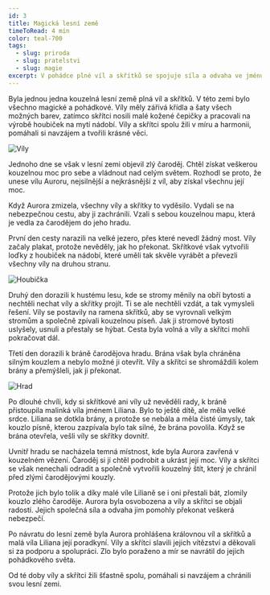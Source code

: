 ```yaml
---
id: 3
title: Magická lesní země
timeToRead: 4 min
color: teal-700
tags:
  - slug: priroda
  - slug: pratelstvi
  - slug: magie
excerpt: V pohádce plné víl a skřítků se spojuje síla a odvaha ve jménu přátelství. Zlý čaroděj unese nejmocnější vílu, ale s pomocí kouzelných schopností a vzájemné podpory dokáží vrátit mír do jejich pohádkového světa.
---
```


Byla jednou jedna kouzelná lesní země plná víl a skřítků. V této zemi bylo všechno magické a pohádkové. Víly měly zářivá křídla a šaty všech možných barev, zatímco skřítci nosili malé kožené čepičky a pracovali na výrobě houbiček na mytí nádobí. Víly a skřítci spolu žili v míru a harmonii, pomáhali si navzájem a tvořili krásné věci.

<Image
  src="/images/fairy-tales/magicka-lesni-zeme/vily.webp"
  blurDataURL="/_next/image?url=/images/fairy-tales/magicka-lesni-zeme/vily.webp&w=16&q=1"
  alt="Víly"
/>

Jednoho dne se však v lesní zemi objevil zlý čaroděj. Chtěl získat veškerou kouzelnou moc pro sebe a vládnout nad celým světem. Rozhodl se proto, že unese vílu Auroru, nejsilnější a nejkrásnější z víl, aby získal všechnu její moc.

Když Aurora zmizela, všechny víly a skřítky to vyděsilo. Vydali se na nebezpečnou cestu, aby ji zachránili. Vzali s sebou kouzelnou mapu, která je vedla za čarodějem do jeho hradu.

První den cesty narazili na velké jezero, přes které nevedl žádný most. Víly začaly plakat, protože nevěděly, jak ho překonat. Skřítkové však vytvořili loďky z houbiček na nádobí, které uměli tak skvěle vyrábět a převezli všechny víly na druhou stranu.

<Image
  src="/images/fairy-tales/magicka-lesni-zeme/houbicka.webp"
  blurDataURL="/_next/image?url=/images/fairy-tales/magicka-lesni-zeme/houbicka.webp&w=16&q=1"
  alt="Houbička"
/>

Druhý den dorazili k hustému lesu, kde se stromy měnily na obří bytosti a nechtěli nechat víly a skřítky projít. Ti se ale nechtěli vzdát, a tak vymysleli řešení. Víly se postavily na ramena skřítků, aby se vyrovnali velkým stromům a společně zpívali kouzelnou píseň. Jak ji stromové bytosti uslyšely, usnuli a přestaly se hýbat. Cesta byla volná a víly a skřítci mohli pokračovat dál.

Třetí den dorazili k bráně čarodějova hradu. Brána však byla chráněna silným kouzlem a nebylo možné ji otevřít. Víly a skřítci se shromáždili kolem brány a přemýšleli, jak ji překonat.

<Image
  src="/images/fairy-tales/magicka-lesni-zeme/hrad.webp"
  blurDataURL="/_next/image?url=/images/fairy-tales/magicka-lesni-zeme/hrad.webp&w=16&q=1"
  alt="Hrad"
/>

Po dlouhé chvíli, kdy si skřítkové ani víly už nevěděli rady, k bráně přistoupila malinká víla jménem Liliana. Bylo to ještě dítě, ale měla velké srdce. Liliana se dotkla brány, a protože se nebála a měla čisté úmysly, tak kouzlo písně, kterou zazpívala bylo tak silné, že brána povolila. Když se brána otevřela, vešli víly se skřítky dovnitř.

Uvnitř hradu se nacházela temná místnost, kde byla Aurora zavřená v kouzelném vězení. Čaroděj si jí chtěl podrobit a ukrást její moc. Víly a skřítci se však nenechali odradit a společně vytvořili kouzelný štít, který je chránil před zlými čarodějovými kouzly.

Protože jich bylo tolik a díky malé víle Lilianě se i oni přestali bát, zlomily kouzlo zlého čaroděje. Aurora byla osvobozena a víly a skřítci se objali radostí. Jejich společná síla a odvaha jim pomohly překonat veškerá nebezpečí.

Po návratu do lesní země byla Aurora prohlášena královnou víl a skřítků a malá víla Liliana její poradkyní. Víly a skřítci slavili jejich vítězství a děkovali si za podporu a spolupráci. Zlo bylo poraženo a mír se navrátil do jejich pohádkového světa.

Od té doby víly a skřítci žili šťastně spolu, pomáhali si navzájem a chránili svou lesní zemi.
